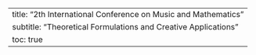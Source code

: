 ---
title: "2th International Conference on Music and Mathematics"
subtitle: "Theoretical Formulations and Creative Applications"
toc: true
---